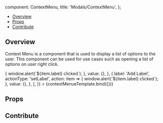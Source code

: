 
  component: ContextMenu,
  title: 'Modals/ContextMenu',
};

<Meta
  title="Modals/ContextMenu"
  component={ContextMenu}
/>


<Heading
  title="ContextMenu"
  componentRelativePath="ContextMenu/ContextMenu.tsx"
/>

- [Overview](#overview)
- [Props](#props)
- [Contribute](#contribute)

## Overview

Context Menu is a component that is used to display a list of options to the
user. This component can be used for use cases such as opening a list of options
on user right click.

<Canvas>
  <Story
    name="Overview"
    args={{
      items: [
        {
          label: 'Delete measurement',
          actionType: 'Delete',
          action: item => {
            window.alert(`${item.label} clicked`);
          },
          value: {},
        },
        {
          label: 'Add Label',
          actionType: 'setLabel',
          action: item => {
            window.alert(`${item.label} clicked`);
          },
          value: {},
        },
      ],
    }}
  >
    {contextMenueTemplate.bind({})}
  </Story>
</Canvas>

## Props

<ArgsTable of={ContextMenu} />

## Contribute

<Footer componentRelativePath="ContextMenu/__stories__/contextMenu.stories.mdx" />
